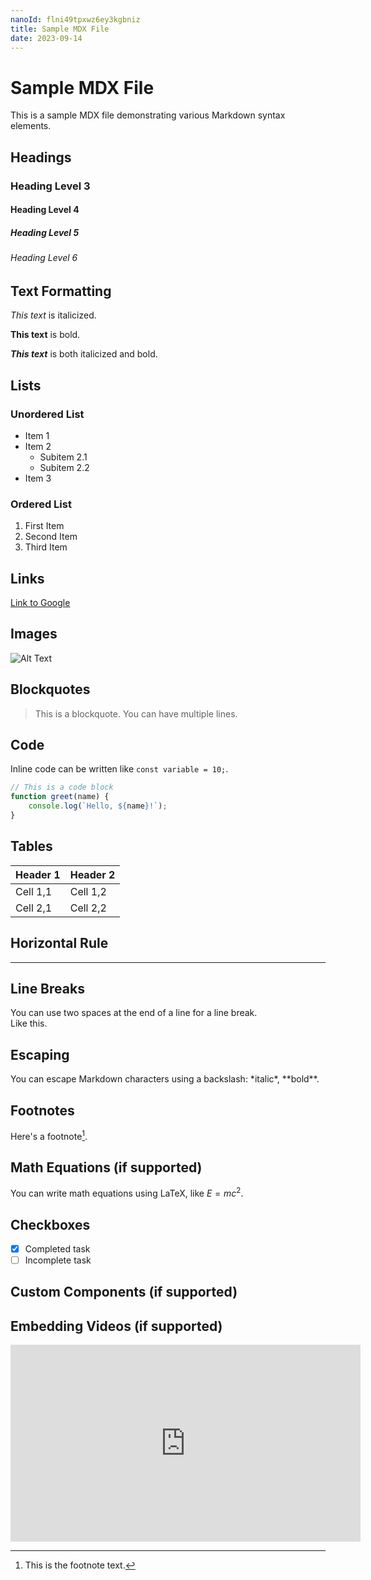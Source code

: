 ```yaml
---
nanoId: flni49tpxwz6ey3kgbniz
title: Sample MDX File
date: 2023-09-14
---
```



# Sample MDX File

This is a sample MDX file demonstrating various Markdown syntax elements.

## Headings

### Heading Level 3

#### Heading Level 4

##### Heading Level 5

###### Heading Level 6

## Text Formatting

_This text_ is italicized.

**This text** is bold.

**_This text_** is both italicized and bold.

## Lists

### Unordered List

- Item 1
- Item 2
  - Subitem 2.1
  - Subitem 2.2
- Item 3

### Ordered List

1. First Item
2. Second Item
3. Third Item

## Links

[Link to Google](https://www.google.com)

## Images

![Alt Text](https://via.placeholder.com/150)

## Blockquotes

> This is a blockquote.
> You can have multiple lines.

## Code

Inline code can be written like `const variable = 10;`.

```javascript
// This is a code block
function greet(name) {
	console.log(`Hello, ${name}!`);
}
```

## Tables

| Header 1 | Header 2 |
| -------- | -------- |
| Cell 1,1 | Cell 1,2 |
| Cell 2,1 | Cell 2,2 |

## Horizontal Rule

---

## Line Breaks

You can use two spaces at the end of a line for a line break.  
Like this.

## Escaping

You can escape Markdown characters using a backslash: \*italic\*, \*\*bold\*\*.

## Footnotes

Here's a footnote[^1].

[^1]: This is the footnote text.

## Math Equations (if supported)

You can write math equations using LaTeX, like $E=mc^2$.

## Checkboxes

- [x] Completed task
- [ ] Incomplete task

## Custom Components (if supported)

<SkillBadge skill="typescript" />

## Embedding Videos (if supported)

<iframe
	width="560"
	height="315"
	src="https://www.youtube.com/embed/C0DPdy98e4c"
	frameborder="0"
	allowfullscreen
></iframe>
